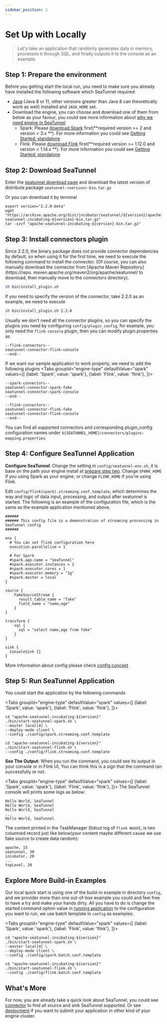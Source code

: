 ```yaml
---
sidebar_position: 2
---
```



# Set Up with Locally

> Let's take an application that randomly generates data in memory, processes it through SQL, and finally outputs it to the console as an example.

## Step 1: Prepare the environment

Before you getting start the local run, you need to make sure you already have installed the following software which SeaTunnel required:

* [Java](https://www.java.com/en/download/) (Java 8 or 11, other versions greater than Java 8 can theoretically work as well) installed and `JAVA_HOME` set.
* Download the engine, you can choose and download one of them from below as your favour, you could see more information about [why we need engine in SeaTunnel](../faq.md#why-i-should-install-computing-engine-like-spark-or-flink)
  * Spark: Please [download Spark](https://spark.apache.org/downloads.html) first(**required version >= 2 and version < 3.x **). For more information you could
  see [Getting Started: standalone](https://spark.apache.org/docs/latest/spark-standalone.html#installing-spark-standalone-to-a-cluster)
  * Flink: Please [download Flink](https://flink.apache.org/downloads.html) first(**required version >= 1.12.0 and version < 1.14.x **). For more information you could see [Getting Started: standalone](https://nightlies.apache.org/flink/flink-docs-release-1.14/docs/deployment/resource-providers/standalone/overview/)

## Step 2: Download SeaTunnel

Enter the [seatunnel download page](https://seatunnel.apache.org/download) and download the latest version of distribute
package `seatunnel-<version>-bin.tar.gz`

Or you can download it by terminal

```shell
export version="2.2.0-beta"
wget "https://archive.apache.org/dist/incubator/seatunnel/${version}/apache-seatunnel-incubating-${version}-bin.tar.gz"
tar -xzvf "apache-seatunnel-incubating-${version}-bin.tar.gz"
```
<!-- TODO: We should add example module as quick start which is no need for install Spark or Flink -->

## Step 3: Install connectors plugin
Since 2.2.0, the binary package does not provide connector dependencies by default, so when using it for the first time, we need to execute the following command to install the connector: (Of course, you can also manually download the connector from [Apache Maven Repository](https://repo. maven.apache.org/maven2/org/apache/seatunnel/ to download, then manually move to the connectors directory).
```bash
sh bin/install_plugin.sh
```
If you need to specify the version of the connector, take 2.2.0 as an example, we need to execute
```bash
sh bin/install_plugin.sh 2.2.0
```
Usually we don't need all the connector plugins, so you can specify the plugins you need by configuring `config/plugin_config`, for example, you only need the `flink-console` plugin, then you can modify plugin.properties as
```plugin_config
--flink-connectors--
seatunnel-connector-flink-console
--end--
```
If we want our sample application to work properly, we need to add the following plugins
<Tabs
    groupId="engine-type"
    defaultValue="spark"
    values={[
        {label: 'Spark', value: 'spark'},
        {label: 'Flink', value: 'flink'},
    ]}>
<TabItem value="spark">

```plugin_config
--spark-connectors--
seatunnel-connector-spark-fake
seatunnel-connector-spark-console
--end--
```

</TabItem>
<TabItem value="flink">

```plugin_config
--flink-connectors--
seatunnel-connector-flink-fake
seatunnel-connector-flink-console
--end--
```

</TabItem>
</Tabs>

You can find all supported connectors and corresponding plugin_config configuration names under `${SEATUNNEL_HOME}/connectors/plugins-mapping.properties`.

## Step 4: Configure SeaTunnel Application

**Configure SeaTunnel**: Change the setting in `config/seatunnel-env.sh`, it is base on the path your engine install at [prepare step two](#prepare).
Change `SPARK_HOME` if you using Spark as your engine, or change `FLINK_HOME` if you're using Flink.

Edit `config/flink(spark).streaming.conf.template`, which determines the way and logic of data input, processing, and output after seatunnel is started.
The following is an example of the configuration file, which is the same as the example application mentioned above.

```hocon
######
###### This config file is a demonstration of streaming processing in SeaTunnel config
######

env {
  # You can set flink configuration here
  execution.parallelism = 1

  # For Spark
  #spark.app.name = "SeaTunnel"
  #spark.executor.instances = 2
  #spark.executor.cores = 1
  #spark.executor.memory = "1g"
  #spark.master = local
}

source {
    FakeSourceStream {
      result_table_name = "fake"
      field_name = "name,age"
    }
}

transform {
    sql {
      sql = "select name,age from fake"
    }
}

sink {
  ConsoleSink {}
}

```

More information about config please check [config concept](../concept/config)

## Step 5: Run SeaTunnel Application

You could start the application by the following commands

<Tabs
  groupId="engine-type"
  defaultValue="spark"
  values={[
    {label: 'Spark', value: 'spark'},
    {label: 'Flink', value: 'flink'},
  ]}>
<TabItem value="spark">

```shell
cd "apache-seatunnel-incubating-${version}"
./bin/start-seatunnel-spark.sh \
--master local[4] \
--deploy-mode client \
--config ./config/spark.streaming.conf.template
```

</TabItem>
<TabItem value="flink">

```shell
cd "apache-seatunnel-incubating-${version}"
./bin/start-seatunnel-flink.sh \
--config ./config/flink.streaming.conf.template
```

</TabItem>
</Tabs>

**See The Output**: When you run the command, you could see its output in your console or in Flink UI, You can think this
is a sign that the command ran successfully or not.

<Tabs
  groupId="engine-type"
  defaultValue="spark"
  values={[
    {label: 'Spark', value: 'spark'},
    {label: 'Flink', value: 'flink'},
  ]}>
<TabItem value="spark">
The SeaTunnel console will prints some logs as below:

```shell
Hello World, SeaTunnel
Hello World, SeaTunnel
Hello World, SeaTunnel
...
Hello World, SeaTunnel
```

</TabItem>
<TabItem value="flink">

The content printed in the TaskManager Stdout log of `flink WebUI`, is two columned record just like below(your
content maybe different cause we use fake source to create data random):

```shell
apache, 15
seatunnel, 30
incubator, 20
...
topLevel, 20
```

</TabItem>
</Tabs>

## Explore More Build-in Examples

Our local quick start is using one of the build-in example in directory `config`, and we provider more than one out-of-box
example you could and feel free to have a try and make your hands dirty. All you have to do is change the started command
option value in [running application](#run-seaTunnel-application) to the configuration you want to run, we use batch
template in `config` as examples:

<Tabs
    groupId="engine-type"
    defaultValue="spark"
    values={[
        {label: 'Spark', value: 'spark'},
        {label: 'Flink', value: 'flink'},
    ]}>
<TabItem value="spark">

```shell
cd "apache-seatunnel-incubating-${version}"
./bin/start-seatunnel-spark.sh \
--master local[4] \
--deploy-mode client \
--config ./config/spark.batch.conf.template
```

</TabItem>
<TabItem value="flink">

```shell
cd "apache-seatunnel-incubating-${version}"
./bin/start-seatunnel-flink.sh \
--config ./config/flink.batch.conf.template
```

</TabItem>
</Tabs>

## What's More

For now, you are already take a quick look about SeaTunnel, you could see [connector](/category/connector) to find all
source and sink SeaTunnel supported. Or see [deployment](../deployment.mdx) if you want to submit your application in other
kind of your engine cluster.
